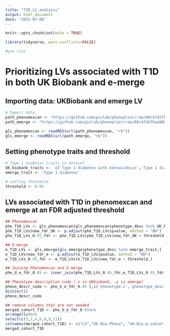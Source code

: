 ```yaml
---
title: "T1D_LV_analysis"
output: html_document
date: "2025-07-08"
---
```


```r
knitr::opts_chunk$set(echo = TRUE)

library(tidyverse, warn.conflicts=FALSE)

#one line
```

# Prioritizing LVs associated with T1D in both UK Biobank and e-merge
## Importing data: UKBiobank and emerge LV

```r
# Import data
path_phenomexcan <- "https://github.com/pivlab/phenoplier/raw/68c47d2fbaa900372b125b21927752dbb6acc741/data/gls/gls-summary-phenomexcan.rds" 
path_emerge <- "https://github.com/pivlab/phenoplier/raw/68c47d2fbaa900372b125b21927752dbb6acc741/data/gls/gls-summary-emerge.rds"

gls_phenomexcan <- readRDS(url(path_phenomexcan, "rb"))
gls_emerge <- readRDS(url(path_emerge, "rb"))
```

## Setting phenotype traits and threshold
```r
# Type 1 diabetes traits in dataset 
UK_biobank_traits <-  c('Type 1 diabetes with ketoacidosis','Type 1 diabetes', 'Non-cancer illness code, self-reported: type 1 diabetes', 'Type 1 diabetes without complications','Type 1 diabetes with ophthalmic complications')
emerge_trait <- 'Type 1 diabetes'

# setting threshold 
threshold <- 0.05
```

## LVs associated with T1D in phenomexcan and emerge at an FDR adjusted threshold
```R
## Phenomexcan
phe_T1D_LVs <- gls_phenomexcan[gls_phenomexcan$phenotype_desc %in% UK_biobank_traits,]
phe_T1D_LVs$new_fdr_UK <- p.adjust(phe_T1D_LVs$pvalue, method = "BH")
phe_T1D_LVs_0.05_fdr <- phe_T1D_LVs[phe_T1D_LVs$new_fdr_UK < threshold,]

## E-merge
e_T1D_LVs <- gls_emerge[gls_emerge$phenotype_desc %in% emerge_trait,]
e_T1D_LVs$new_fdr_e <- p.adjust(e_T1D_LVs$pvalue, method = "BH")
e_T1D_LVs_0.05_fdr <- e_T1D_LVs[e_T1D_LVs$new_fdr_e < threshold,]

## Joining Phenomexcan and E-merge
phe_U_e_fdr_0.05 <- inner_join(phe_T1D_LVs_0.05_fdr,e_T1D_LVs_0.05_fdr, by = "lv")

## Phenotype description code (.x is UKbiobank, .y is emerge)
pheno_descr_code <- phe_U_e_fdr_0.05 [,c('phenotype.x','phenotype_desc.x','phenotype.y','phenotype_desc.y')]%>%
distinct()
pheno_descr_code

## remove columns that are not needed
merged_cohort_T1D <- phe_U_e_fdr_0.05%>%
arrange(lv)%>%
select(c(3,2,4,6,8,9,11))
colnames(merged_cohort_T1D) <- c("LV","UK-Bio-Pheno", "UK-Bio-p-value","UK_Bio_fdr","emerge-pheno","emerge-p-value","emerge-fdr")
merged_cohort_T1D
```
